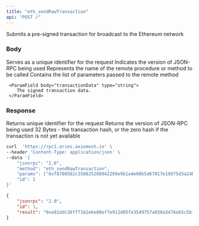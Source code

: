 ```yaml
---
title: "eth_sendRawTransaction"
api: "POST /"
---
```


Submits a pre-signed transaction for broadcast to the Ethereum network


### Body

<ParamField body="id" type="number" placeholder="1">
  Serves as a unique identifier for the request
</ParamField>

<ParamField body="jsonrpc" type="string" placeholder="2.0">
  Indicates the version of JSON-RPC being used
</ParamField>

<ParamField body="method" type="string" placeholder="eth_sendRawTransaction">
  Represents the name of the remote procedure or method to be called
</ParamField>

<ParamField body="params" type="array">
  Contains the list of parameters passed to the remote method 

     <ParamField body="transactionData" type="string">
        The signed transaction data.
     </ParamField>

</ParamField>

### Response

<ResponseField name="id" type="number">
  Returns unique identifier for the request 
</ResponseField>

<ResponseField name="jsonrpc" type="string">
  Returns the version of JSON-RPC being used
</ResponseField>


<ResponseField name="transactionHash" type="string">
  32 Bytes - the transaction hash, or the zero hash if the transaction is not yet available
</ResponseField>

<RequestExample>

```bash Example Request
curl  'https://rpc1.aries.axiomesh.io' \
--header 'Content-Type: application/json' \
--data '{
    "jsonrpc": "2.0",
    "method": "eth_sendRawTransaction",
    "params": ["0xf8700582c350825208942299e9b1a4e08b5d67017e19d75d3a24bb1074df8d0c9f2c9cd04674edea4000000080820abca0ca99eb4e5a825b8bc9ac4e6cc973c0e43a8c2632257313f1ff100407470ea79aa058e89b16ad22c4b8677cdefa10c9fc04b08a45bae9389062faed7ec659d08bc7"],
    "id": 1
}'
```

</RequestExample>

<ResponseExample>

```json Response
{
    "jsonrpc": "2.0",
    "id": 1,
    "result": "0xe81ddc36ff71b2e6e08ef7e912d05fe3549757a030a3476eb5c5bf0570286c32"
}
```

</ResponseExample>